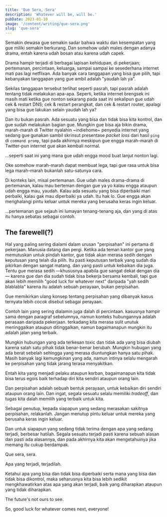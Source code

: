 ```yaml
---
title: 'Que Sera, Sera'
description: 'Whatever will be, will be.'
pubDate: 2023-01-10
image: '/content/writing/que-sera.png'
slug: 'que-sera'
---
```


Semakin dewasa gue semakin sadar bahwa waktu dan kesempatan yang gue miliki semakin berkurang. Dan somehow udah males dengan adanya drama, entah karena udah bosan atau karena udah capek.

Drama hampir terjadi di berbagai lapisan kehidupan, di pekerjaan; pertemanan, percintaan, keluarga, sampai sampai ke sesederhana internet mati pas lagi netflixan. Ada banyak cara tanggapan yang bisa gue pilih, tapi kebanyakan tanggapan yang gue ambil adalah "yaudah lah ya".

Sekilas tanggapan tersebut terlihat seperti pasrah, tapi pasrah adalah tentang tidak melakukan apa-apa. Seperti, ketika internet brengsek ini masih mati ketika gue nonton sekarang pada saat ini sekalipun gue udah cek & restart DNS; cek & restart perangkat, dan cek & restart router, apalagi yang bisa gue lakukan selain yaudah lah ya?

Dan itu bukan pasrah. Ada sesuatu yang bisa dan tidak bisa kita kontrol, dan gue sudah melakukan bagian gue. Mungkin gue bisa aja bikin drama, marah-marah di Twitter nyalahin ~indiehome~ penyedia internet yang sedang gue gunakan sambil skrinsut presentase _packet loss_ dari hasil `ping` di `command promp`, tapi pada akhirnya meskipun gue engga marah-marah di Twitter-pun internet gue akan kembali normal.

...seperti saat ini yang mana gue udah engga mood buat lanjut nonton lagi.

Oke somehow marah-marah dapat membuat lega, tapi gue rasa untuk bisa lega marah-marah bukanlah satu-satunya cara.

Di konteks lain, misal pertemanan. Gue udah males drama-drama di pertemanan, kalau mau berteman dengan gue ya yo kalau engga ataupun udah engga mau, yaudah. Kalau ada sesuatu yang bisa diperbaiki mari perbaiki, kalau gak mau diperbaiki ya udah. Itu hak lo. Gue engga akan menghalangi pintu keluar untuk mereka yang berusaha keras ingin keluar.

...pertemanan gue sejauh ini lumayan tenang-tenang aja, dan yang di atas itu hanya sebatas sebagai contoh.

## The farewell(?)

Hal yang paling sering dialami dalam urusan "perpisahan" ini pertama di pekerjaan.
Manusia datang dan pergi. Ketika ada teman kantor gue yang memutuskan untuk pindah kantor, gue tidak akan merasa sedih dengan keputusan yang telah dia pilih. Itu pasti keputusan terbaik yang sudah dia pikirkan dengan sangat matang. dan yang pasti untuk kebaikan dia juga. Tentu gue merasa sedih —khususnya apabila gue sangat dekat dengan dia— karena gue dan dia sudah tidak bisa bekerja bersama kembali, tapi gue akan lebih memilih "good luck for whatever next" daripada "yah sedih blablabla" karena itu adalah sebuah perayaan, bukan perpisahan.

Gue memikirkan ulang konsep tentang perpisahan yang dibanyak kasus ternyata lebih cocok disebut sebagai perayaan.

Contoh lain yang sering dialamin juga dalah di percintaan. kasusnya hampir sama dengan paragraf sebelumnya, namun konteks hubungannya adalah perasaan daripada pekerjaan. terkadang kita merasa sulit unutuk meninggalkan ataupun ditinggalkan, namun bagaimanapun mungkin itu adalah jalan yang terbaik.

Mungkin hubungan yang ada terkesan toxic dan tidak ada yang bisa diubah karena salah satu pihak tidak benar-benar berubah. Mungkin hubugan yang ada berat sebelah sehingga yang merasa diuntungkan hanya satu pihak. Masih banyak lagi kemungkinan yang ada, namun intinya selalu mengarah ke perpisahan yang tidak jarang terasa menyakitkan.

Entah kita yang menjadi pelaku ataupun korban, bagaimanapun kita tidak bisa terus egois baik terhadap diri kita sendiri ataupun orang lain.

Dan perpisahan adalah sebuah bentuk perayaan, untuk kebaikan diri sendiri ataupun orang lain. Dan ingat, segala sesuatu selalu memiliki _tradeoff_, dan tugas kita dalah memilih yang terbaik untuk kita.

Sebagai penutup, kepada siapapun yang sedang merasakan sakitnya perpisahan, relakanlah. Jangan menutup pintu keluar untuk mereka yang berusaha keras ingin keluar.

Dan untuk siapapun yang sedang tidak terima dengan apa yang sedang terjadi, berbesar hatilah. Segala sesuatu terjadi pasti karena sebuah alasan dan pasti ada alasannya, dan pada akhirnya kita akan mengetahuinya jika memang itu cukup berdampak.

Que sera, sera.

Apa yang terjadi, terjadilah.

Ketahui apa yang bisa dan tidak bisa diperbaiki serta mana yang bisa dan tidak bisa dikontrol, maka seharusnya kita bisa lebih sedikit mengkhawatirkan atas apa yang akan terjadi, baik yang diharapkan ataupun yang tidak diharapkan.

The future's not ours to see.

So, good luck for whatever comes next, everyone!

